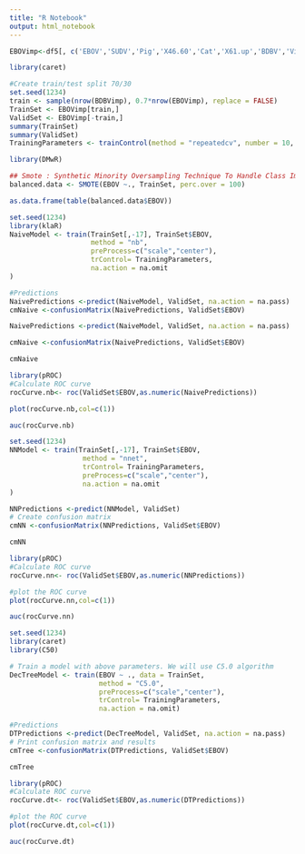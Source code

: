 ---
title: "R Notebook"
output: html_notebook
---



```{r}
EBOVimp<-df5[, c('EBOV','SUDV','Pig','X46.60','Cat','X61.up','BDBV','Village','Duck','TAFV','LLOV','BOMBV','RESTm')]
```

```{r}
library(caret)
```

```{r}
#Create train/test split 70/30
set.seed(1234)
train <- sample(nrow(BDBVimp), 0.7*nrow(EBOVimp), replace = FALSE)
TrainSet <- EBOVimp[train,]
ValidSet <- EBOVimp[-train,]
summary(TrainSet)
summary(ValidSet)
TrainingParameters <- trainControl(method = "repeatedcv", number = 10, repeats=10)
```

```{r}
library(DMwR)

## Smote : Synthetic Minority Oversampling Technique To Handle Class Imbalance In Binary Classification; code below puts it at 1:1 balance
balanced.data <- SMOTE(EBOV ~., TrainSet, perc.over = 100)

as.data.frame(table(balanced.data$EBOV))
```

```{r}
set.seed(1234)
library(klaR)
NaiveModel <- train(TrainSet[,-17], TrainSet$EBOV, 
                    method = "nb",
                    preProcess=c("scale","center"),
                    trControl= TrainingParameters,
                    na.action = na.omit
)

#Predictions
NaivePredictions <-predict(NaiveModel, ValidSet, na.action = na.pass)
cmNaive <-confusionMatrix(NaivePredictions, ValidSet$EBOV)
```

```{r}
NaivePredictions <-predict(NaiveModel, ValidSet, na.action = na.pass)
```


```{r}
cmNaive <-confusionMatrix(NaivePredictions, ValidSet$EBOV)
```
```{r}
cmNaive
```

```{r}
library(pROC)
#Calculate ROC curve
rocCurve.nb<- roc(ValidSet$EBOV,as.numeric(NaivePredictions))
```


```{r}
plot(rocCurve.nb,col=c(1))
```


```{r}
auc(rocCurve.nb)
```

```{r}
set.seed(1234)
NNModel <- train(TrainSet[,-17], TrainSet$EBOV,
                  method = "nnet",
                  trControl= TrainingParameters,
                  preProcess=c("scale","center"),
                  na.action = na.omit
)
```
```{r}
NNPredictions <-predict(NNModel, ValidSet)
# Create confusion matrix
cmNN <-confusionMatrix(NNPredictions, ValidSet$EBOV)
```

```{r}
cmNN
```

```{r}
library(pROC)
#Calculate ROC curve
rocCurve.nn<- roc(ValidSet$EBOV,as.numeric(NNPredictions))
```

```{r}
#plot the ROC curve
plot(rocCurve.nn,col=c(1))
```

```{r}
auc(rocCurve.nn)
```

```{r}
set.seed(1234)
library(caret)
library(C50)
```

```{r}
# Train a model with above parameters. We will use C5.0 algorithm
DecTreeModel <- train(EBOV ~ ., data = TrainSet, 
                      method = "C5.0",
                      preProcess=c("scale","center"),
                      trControl= TrainingParameters,
                      na.action = na.omit)
```

```{r}
#Predictions
DTPredictions <-predict(DecTreeModel, ValidSet, na.action = na.pass)
# Print confusion matrix and results
cmTree <-confusionMatrix(DTPredictions, ValidSet$EBOV)
```

```{r}
cmTree
```

```{r}
library(pROC)
#Calculate ROC curve
rocCurve.dt<- roc(ValidSet$EBOV,as.numeric(DTPredictions))
```

```{r}
#plot the ROC curve
plot(rocCurve.dt,col=c(1))
```

```{r}
auc(rocCurve.dt)
```

